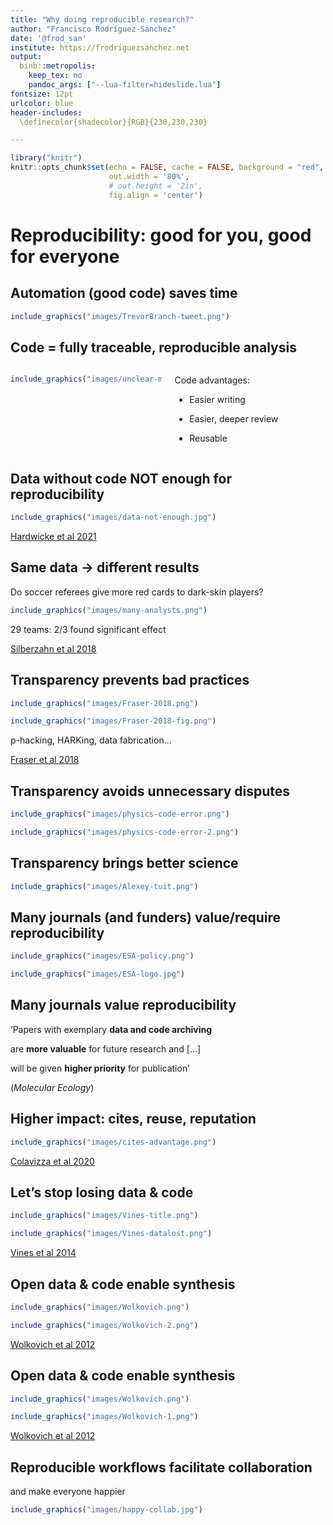```yaml
---
title: "Why doing reproducible research?"
author: "Francisco Rodríguez-Sánchez"
date: '@frod_san'
institute: https://frodriguezsanchez.net
output: 
  binb::metropolis:
    keep_tex: no
    pandoc_args: ["--lua-filter=hideslide.lua"]
fontsize: 12pt
urlcolor: blue
header-includes:
  \definecolor{shadecolor}{RGB}{230,230,230}

---
```


```r
library("knitr")
knitr::opts_chunk$set(echo = FALSE, cache = FALSE, background = "red",
                      out.width = '80%',
                      # out.height = '2in', 
                      fig.align = 'center')
```




# Reproducibility: good for you, good for everyone

## Automation (good code) saves time

```r
include_graphics("images/TrevorBranch-tweet.png")
```


## Code = fully traceable, reproducible analysis

:::::::::::::: {.columns align=center totalwidth=8em}
::: {.column width="50%"}
```r
include_graphics("images/unclear-methods.png")
```
:::
::: {.column width="50%"}
Code advantages:

- Easier writing

- Easier, deeper review

- Reusable
:::
::::::::::::::


::: hide :::

## Data without code NOT enough for reproducibility

```r
include_graphics("images/data-not-enough.jpg")
```

\raggedright
\tiny [Hardwicke et al 2021](https://doi.org/10.1098/rsos.201494)
\raggedleft




## Same data -> different results 

Do soccer referees give more red cards to dark-skin players?

```r
include_graphics("images/many-analysts.png")
```

29 teams: 2/3 found significant effect 

\raggedright
\tiny [Silberzahn et al 2018](https://doi.org/10.1177%2F2515245917747646)
\raggedleft

:::

## Transparency prevents bad practices

```r
include_graphics("images/Fraser-2018.png")
```

```r
include_graphics("images/Fraser-2018-fig.png")
```

p-hacking, HARKing, data fabrication...


\raggedright
\tiny [Fraser et al 2018](https://doi.org/10.1371/journal.pone.0200303)
\raggedleft



## Transparency avoids unnecessary disputes

```r
include_graphics("images/physics-code-error.png")
```

```r
include_graphics("images/physics-code-error-2.png")
```



## Transparency brings better science

```r
include_graphics("images/Alexey-tuit.png")
```


## Many journals (and funders) value/require reproducibility

```r
include_graphics("images/ESA-policy.png")
```

```r
include_graphics("images/ESA-logo.jpg")
```


## Many journals value reproducibility

'Papers with exemplary **data and code archiving**

are **more valuable** for future research and [...]

will be given **higher priority** for publication'


(*Molecular Ecology*)


## Higher impact: cites, reuse, reputation

```r
include_graphics("images/cites-advantage.png")
```

\raggedright
\tiny [Colavizza et al 2020](https://doi.org/10.1371/journal.pone.0230416)
\raggedleft


## Let's stop losing data & code 

```r
include_graphics("images/Vines-title.png")
```

```r
include_graphics("images/Vines-datalost.png")
```

\raggedright
\tiny [Vines et al 2014](https://doi.org/10.1016/j.cub.2013.11.014)
\raggedleft



## Open data & code enable synthesis

```r
include_graphics("images/Wolkovich.png")
```

```r
include_graphics("images/Wolkovich-2.png")
```

\raggedright
\tiny [Wolkovich et al 2012](https://doi.org/10.1111/j.1365-2486.2012.02693.x)
\raggedleft
 
 

## Open data & code enable synthesis

```r
include_graphics("images/Wolkovich.png")
```

```r
include_graphics("images/Wolkovich-1.png")
```

\raggedright
\tiny [Wolkovich et al 2012](https://doi.org/10.1111/j.1365-2486.2012.02693.x)
\raggedleft


## Reproducible workflows facilitate collaboration

and make everyone happier

```r
include_graphics("images/happy-collab.jpg")
```






